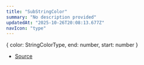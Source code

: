 ```yaml
---
title: "SubStringColor"
summary: "No description provided"
updatedAt: "2025-10-26T20:08:13.677Z"
navIcon: "type"
---
```



\{
  color: StringColorType,
  end: number,
  start: number
}

- [Source](https://github.com/NMMTY/LazyCanvas/blob/ba3e53b2fefc78794f94d50b21443818f2774649/packages/lazycanvas/src/types/types.d.ts#L101)